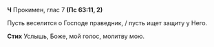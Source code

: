 **Ч** Прокимен, глас 7 **(Пс 63:11, 2)**

Пусть веселится о Господе праведник, / пусть ищет защиту у Него. 

**Стих** Услышь, Боже, мой голос, молитву мою.
